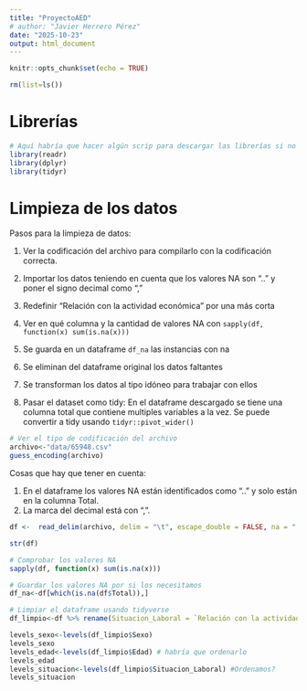 ```yaml
---
title: "ProyectoAED"
# author: "Javier Herrero Pérez"
date: "2025-10-23"
output: html_document
---
```


```r
knitr::opts_chunk$set(echo = TRUE)
```


```r
rm(list=ls())
```

# Librerías

```r
# Aquí habría que hacer algún scrip para descargar las librerías si no las tienen
library(readr)
library(dplyr)
library(tidyr)
```



# Limpieza de los datos

Pasos para la limpieza de datos:

1. Ver la codificación del archivo para compilarlo con la codificación correcta.

2. Importar los datos teniendo en cuenta que los valores NA son ".." y poner el signo decimal como ","

3. Redefinir "Relación con la actividad económica" por una más corta

4. Ver en qué columna y la cantidad de valores NA con `sapply(df, function(x) sum(is.na(x)))`

5. Se guarda en un dataframe `df_na` las instancias con na 

6. Se eliminan del dataframe original los datos faltantes

7. Se transforman los datos al tipo idóneo para trabajar con ellos

8. Pasar el dataset como tidy:
  En el dataframe descargado se tiene una columna total que contiene multiples variables a la vez. Se puede convertir a tidy usando `tidyr::pivot_wider()` 


```r
# Ver el tipo de codificación del archivo
archivo<-"data/65948.csv"
guess_encoding(archivo)
```


Cosas que hay que tener en cuenta:

1. En el dataframe los valores NA están identificados como ".." y solo están en la columna Total.
2. La marca del decimal está con ",".

```r
df <-  read_delim(archivo, delim = "\t", escape_double = FALSE, na = "..", trim_ws = TRUE,locale = locale(decimal_mark = ","))
```
```r
str(df)
```


```r
# Comprobar los valores NA
sapply(df, function(x) sum(is.na(x)))
```

```r
# Guardar los valores NA por si los necesitamos
df_na<-df[which(is.na(df$Total)),]
```


```r
# Limpiar el dataframe usando tidyverse
df_limpio<-df %>% rename(Situacion_Laboral = `Relación con la actividad económica`) %>% na.omit() %>% mutate(Sexo=as.factor(Sexo), Edad=as.factor(Edad), Situacion_Laboral=as.factor(Situacion_Laboral))
```



```r
levels_sexo<-levels(df_limpio$Sexo)
levels_sexo
levels_edad<-levels(df_limpio$Edad) # habría que ordenarlo
levels_edad
levels_situacion<-levels(df_limpio$Situacion_Laboral) #Ordenamos? 
levels_situacion
```




